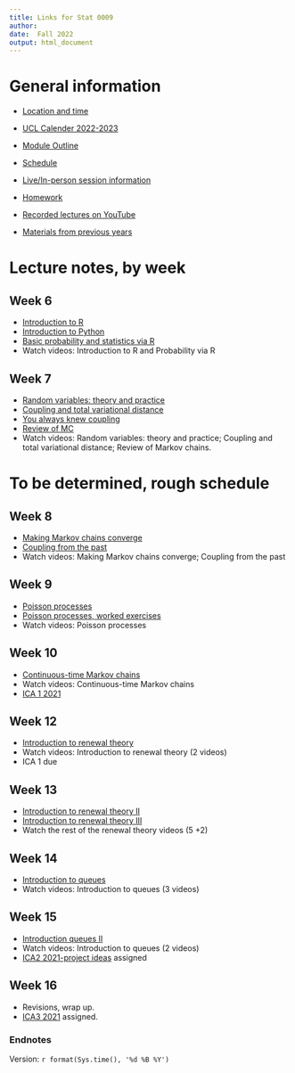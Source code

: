 ```yaml
---
title: Links for Stat 0009
author: 
date:  Fall 2022
output: html_document
---
```


# General information

* [Location and time](https://timetable.ucl.ac.uk/tt/moduleTimet.do?firstReq=Y&moduleId=STAT0009&acadYearFl=N)

* [UCL Calender 2022-2023](https://www.ucl.ac.uk/staff/sites/staff/files/cal_2022_2023.pdf)


*  [Module Outline](https://tsoo-math.github.io/ucl3/outline-stat9-2022.html)
*  [Schedule](https://tsoo-math.github.io/ucl3/schedule-stat9-2022.html)
*  [Live/In-person session information](https://tsoo-math.github.io/ucl3/live-stat9-2022.html)
*  [Homework](https://tsoo-math.github.io/ucl3/hw-stat9-2022.html)
*  [Recorded lectures on YouTube](https://tsoo-math.github.io/ucl2/YT.html)

*  [Materials from previous years](https://nbviewer.org/url/tsoo-math.github.io/ucl2/skeleton2021.ipynb)


# Lecture notes, by week

## Week 6 

*  [Introduction to R](https://tsoo-math.github.io/ucl/intro-R.html)
*  [Introduction to Python](https://nbviewer.jupyter.org/url/tsoo-math.github.io/ucl2/intro-to-python.ipynb/%3Fflush_cache%3Dtrue)
*  [Basic probability and statistics via R](https://tsoo-math.github.io/ucl/prob-viaR.html)
*  Watch videos: Introduction to R and Probability via R


## Week 7

*  [Random variables: theory and practice](https://tsoo-math.github.io/ucl/randomTP.html)
*  [Coupling and total variational distance](https://tsoo-math.github.io/ucl/TV-lec.html)
*  [You always knew coupling](https://tsoo-math.github.io/ucl/coupling-rev.html)
*  [Review of MC](https://tsoo-math.github.io/ucl/reviewMC.html)
*  Watch videos:  Random variables: theory and practice; Coupling and total variational distance; Review of Markov chains.

# To be determined, rough schedule


## Week 8

*  [Making Markov chains converge](https://tsoo-math.github.io/ucl/markov-c.html)
*  [Coupling from the past](https://tsoo-math.github.io/ucl/coupling-from-past-lec.html)
*  Watch videos:  Making Markov chains converge; Coupling from the past


## Week 9

*  [Poisson processes](https://tsoo-math.github.io/ucl/poisson.html)
*  [Poisson processes, worked exercises](https://tsoo-math.github.io/ucl/poisson-ex.worked.html)
*  Watch videos: Poisson processes

## Week 10

*  [Continuous-time Markov chains](https://tsoo-math.github.io/ucl/continuous-timeMC.html)
*  Watch videos:  Continuous-time Markov chains
*  [ICA 1 2021](https://tsoo-math.github.io/ucl2/2021-ica1-stat9-release.html)


## Week 12

* [Introduction to renewal theory](https://tsoo-math.github.io/ucl/intro-renewal.html)
* Watch videos:  Introduction to renewal theory (2 videos)
* ICA 1 due 

## Week 13

* [Introduction to renewal theory II](https://tsoo-math.github.io/ucl/intro-renewaltwo.html)
* [Introduction to renewal theory III](https://tsoo-math.github.io/ucl/intro-renewalthree.html)
*  Watch the rest of the renewal theory videos (5 +2)

## Week 14

* [Introduction to queues](https://tsoo-math.github.io/ucl/intro-queues.html) 
* Watch videos: Introduction to queues (3 videos)

## Week 15

* [Introduction queues II](https://tsoo-math.github.io/ucl/intro-queuestwo.html)
* Watch videos:  Introduction to queues (2 videos)
* [ICA2 2021-project ideas](https://tsoo-math.github.io/ucl2/ICAproject-ideas-2021.html) assigned

## Week 16

* Revisions, wrap up.
* [ICA3 2021](https://tsoo-math.github.io/ucl2/2021-ica3-stat9-release.html) assigned.


### Endnotes

Version: `r format(Sys.time(), '%d %B %Y')`


<br>
<br>
<br>

